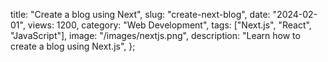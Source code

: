   title: "Create a blog using Next",
  slug: "create-next-blog",
  date: "2024-02-01",
  views: 1200,
  category: "Web Development",
  tags: ["Next.js", "React", "JavaScript"],
  image: "/images/nextjs.png",
  description: "Learn how to create a blog using Next.js",
};
